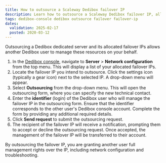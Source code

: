 ```yaml
---
title: How to outsource a Scaleway Dedibox failover IP
description: Learn how to outsource a Scaleway Dedibox failover IP, allowing another user to manage it on your behalf.
tags: dedibox-console dedibox outsource failover failover-ip
dates:
  validation: 2025-02-17
  posted: 2020-03-12
---
```


Outsourcing a Dedibox dedicated server and its allocated failover IPs allows another Dedibox user to manage these resources on your behalf.

1. In the [Dedibox console](https://console.online.net/), navigate to **Server** > **Network configuration** from the top menu. This will display a list of your allocated failover IPs.
2. Locate the failover IP you intend to outsource. Click the settings icon (typically a gear icon) next to the selected IP. A drop-down menu will appear.
3. Select **Outsourcing** from the drop-down menu. This will open the outsourcing form, where you can specify the new technical contact.
4. Enter the **identifier** (login) of the Dedibox user who will manage the failover IP in the outsourcing form. Ensure that the identifier corresponds to the other user's Dedibox console account. Complete the form by providing any additional required details.
5. Click **Send request** to submit the outsourcing request.
6. The recipient of the failover IP will receive a notification, prompting them to accept or decline the outsourcing request. Once accepted, the management of the failover IP will be transferred to their account.

<Message type="important">
  By outsourcing the failover IP, you are granting another user full management rights over the IP, including network configuration and troubleshooting.
</Message>